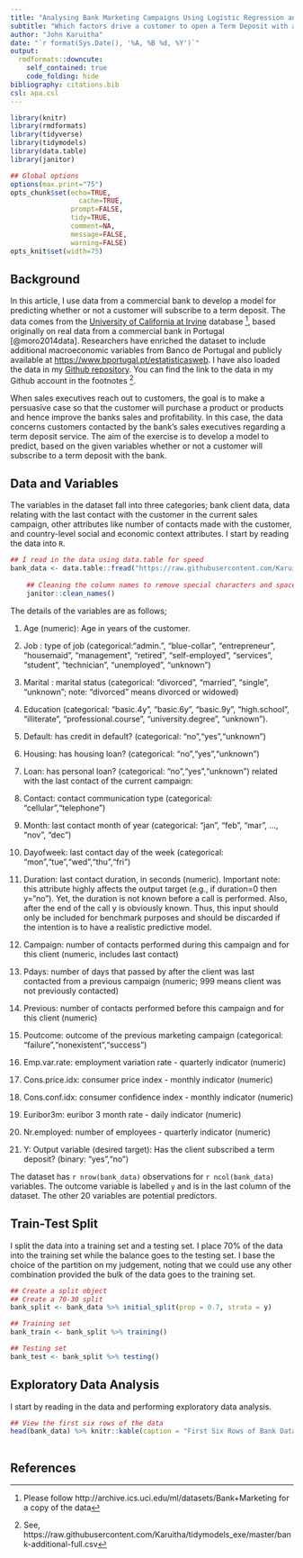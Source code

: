```yaml
---
title: "Analysing Bank Marketing Campaigns Using Logistic Regression and `tidymodels`"
subtitle: "Which factors drive a customer to open a Term Deposit with a bank?"
author: "John Karuitha"
date: "`r format(Sys.Date(), '%A, %B %d, %Y')`"
output:
  rmdformats::downcute:
    self_contained: true
    code_folding: hide
bibliography: citations.bib
csl: apa.csl
---
```


```r
library(knitr)
library(rmdformats)
library(tidyverse)
library(tidymodels)
library(data.table)
library(janitor)

## Global options
options(max.print="75")
opts_chunk$set(echo=TRUE,
	             cache=TRUE,
               prompt=FALSE,
               tidy=TRUE,
               comment=NA,
               message=FALSE,
               warning=FALSE)
opts_knit$set(width=75)
```

## **Background**

In this article, I use data from a commercial bank to develop a model for predicting whether or not a customer will subscribe to a term deposit. The data comes from the [University of California at Irvine](http://archive.ics.uci.edu/ml/datasets/Bank+Marketing) database ^[Please follow http://archive.ics.uci.edu/ml/datasets/Bank+Marketing for a copy of the data], based originally on real data from a commercial bank in Portugal [@moro2014data]. Researchers have enriched the dataset to include additional macroeconomic variables from Banco de Portugal and publicly available at <https://www.bportugal.pt/estatisticasweb>. I have also loaded the data in my [Github repository](https://raw.githubusercontent.com/Karuitha/tidymodels_exe/master/bank-additional-full.csv). You can find the link to the data in my Github account in the footnotes ^[See, https://raw.githubusercontent.com/Karuitha/tidymodels_exe/master/bank-additional-full.csv]. 

When sales executives reach out to customers, the goal is to make a persuasive case so that the customer will purchase a product or products and hence improve the banks sales and profitability. In this case, the data concerns customers contacted by the bank's sales executives regarding a term deposit service. The aim of the exercise is to develop a model to predict, based on the given variables whether or not a customer will subscribe to a term deposit with the bank. 

## **Data and Variables**

The variables in the dataset fall into three categories; bank client data, data relating with the last contact with the customer in the current sales campaign, other attributes like number of contacts made with the customer, and country-level social and economic context attributes. I start by reading the data into `R`. 

```r
## I read in the data using data.table for speed
bank_data <- data.table::fread("https://raw.githubusercontent.com/Karuitha/tidymodels_exe/master/bank-additional-full.csv") %>% 
    
    ## Cleaning the column names to remove special characters and spaces
    janitor::clean_names()
```

The details of the variables are as follows; 

1. Age (numeric): Age in years of the customer. 

2. Job : type of job (categorical:"admin.", "blue-collar", "entrepreneur", "housemaid", "management", "retired", "self-employed", "services", "student", "technician", "unemployed", "unknown")

3. Marital : marital status (categorical: "divorced", "married", "single", "unknown"; note: "divorced" means divorced or widowed)

4. Education (categorical: "basic.4y", "basic.6y", "basic.9y", "high.school", "illiterate", "professional.course", "university.degree", "unknown"). 

5. Default: has credit in default? (categorical: "no","yes","unknown")

6. Housing: has housing loan? (categorical: "no","yes","unknown")

7. Loan: has personal loan? (categorical: "no","yes","unknown") related with the last contact of the current campaign:
    
8. Contact: contact communication type (categorical: "cellular","telephone")

9. Month: last contact month of year (categorical: "jan", "feb", "mar", …, "nov", "dec")

10. Dayofweek: last contact day of the week (categorical: "mon","tue","wed","thu","fri")

11. Duration: last contact duration, in seconds (numeric). Important note: this attribute highly affects the output target (e.g., if duration=0 then y="no"). Yet, the duration is not known before a call is performed. Also, after the end of the call y is obviously known. Thus, this input should only be included for benchmark purposes and should be discarded if the intention is to have a realistic predictive model.

12. Campaign: number of contacts performed during this campaign and for this client (numeric, includes last contact)

13. Pdays: number of days that passed by after the client was last contacted from a previous campaign (numeric; 999 means client was not previously contacted)

14. Previous: number of contacts performed before this campaign and for this client (numeric)

15. Poutcome: outcome of the previous marketing campaign (categorical: "failure","nonexistent","success")

16. Emp.var.rate: employment variation rate - quarterly indicator (numeric)

17. Cons.price.idx: consumer price index - monthly indicator (numeric)

18. Cons.conf.idx: consumer confidence index - monthly indicator (numeric)

19. Euribor3m: euribor 3 month rate - daily indicator (numeric)

20. Nr.employed: number of employees - quarterly indicator (numeric)

21. Y: Output variable (desired target): Has the client subscribed a term deposit? (binary: "yes","no")

The dataset has `r nrow(bank_data)` observations for `r ncol(bank_data)` variables. The outcome variable is labelled `y` and is in the last column of the dataset. The other 20 variables are potential predictors. 

## **Train-Test Split**

I split the data into a training set and a testing set. I place 70% of the data into the training set while the balance goes to the testing set. I base the choice of the partition on my judgement, noting that we could use any other combination provided the bulk of the data goes to the training set. 

```r
## Create a split object
## Create a 70-30 split
bank_split <- bank_data %>% initial_split(prop = 0.7, strata = y)

## Training set
bank_train <- bank_split %>% training()

## Testing set
bank_test <- bank_split %>% testing()
```


## **Exploratory Data Analysis**

I start by reading in the data and performing exploratory data analysis. 

```r
## View the first six rows of the data
head(bank_data) %>% knitr::kable(caption = "First Six Rows of Bank Data")
    
```





## **References**

